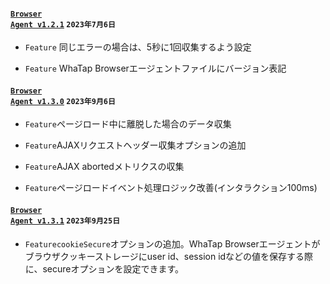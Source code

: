 #### <code class='changelog-service'><a href="../release-notes/browser/browser-1_2_1">Browser Agent v1.2.1</a></code> <code class='changelog-date'>2023年7月6日</code>

- <code class="Feature">Feature</code> 同じエラーの場合は、5秒に1回収集するよう設定

- <code class="Feature">Feature</code> WhaTap Browserエージェントファイルにバージョン表記

#### <code class='changelog-service'><a href="../release-notes/browser/browser-1_3_0">Browser Agent v1.3.0</a></code> <code class='changelog-date'>2023年9月6日</code>

- <code class="Feature">Feature</code>ページロード中に離脱した場合のデータ収集

- <code class="Feature">Feature</code>AJAXリクエストヘッダー収集オプションの追加

- <code class="Feature">Feature</code>AJAX abortedメトリクスの収集

- <code class="Feature">Feature</code>ページロードイベント処理ロジック改善(インタラクション100ms)

#### <code class='changelog-service'><a href="../release-notes/browser/browser-1_3_1">Browser Agent v1.3.1</a></code> <code class='changelog-date'>2023年9月25日</code>

- <code class="Feature">Feature</code><code>cookieSecure</code>オプションの追加。WhaTap Browserエージェントがブラウザクッキーストレージにuser id、session idなどの値を保存する際に、secureオプションを設定できます。
